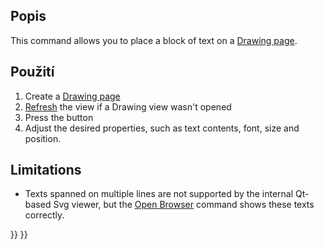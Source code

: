 <languages/>
{{Docnav
|[[Drawing_View|Insert a view]]
|[[Drawing_Clip|Clip]]
|[[Drawing_Workbench|Drawing]]
|IconL=Drawing_View.png
|IconC=Workbench_Drawing.svg
|IconR=Drawing_Clip.png
}}

<div class="mw-translate-fuzzy">
{{GuiCommand/cs|Name=Drawing_Annotation|Name/cs=Drawing Annotation|Workbenches=[[Drawing Workbench/cs|Vykreslování]], Complete|MenuLocation=Drawing → Annotation|Shortcut=none}}
</div>

<span id="Description"></span>
==Popis==

This command allows you to place a block of text on a [[Drawing Landscape A3|Drawing page]].

<span id="Usage"></span>
<div class="mw-translate-fuzzy">
==Použití==
</div>

# Create a [[Drawing Landscape A3|Drawing page]]
# [[Std_Refresh|Refresh]] the view if a Drawing view wasn't opened
# Press the {{KEY|[[Image:Drawing Annotation.png|16px]] [[Drawing Annotation|Drawing Annotation]]}} button
# Adjust the desired properties, such as text contents, font, size and position.

== Limitations ==

* Texts spanned on multiple lines are not supported by the internal Qt-based Svg viewer, but the [[Drawing Openbrowser|Open Browser]] command shows these texts correctly.
{{clear}}

{{Docnav
|[[Drawing_View|Insert a view]]
|[[Drawing_Clip|Clip]]
|[[Drawing_Workbench|Drawing]]
|IconL=Drawing_View.png
|IconC=Workbench_Drawing.svg
|IconR=Drawing_Clip.png
}}

{{Drawing Tools navi{{#translation:}}}}
{{Userdocnavi{{#translation:}}}}
